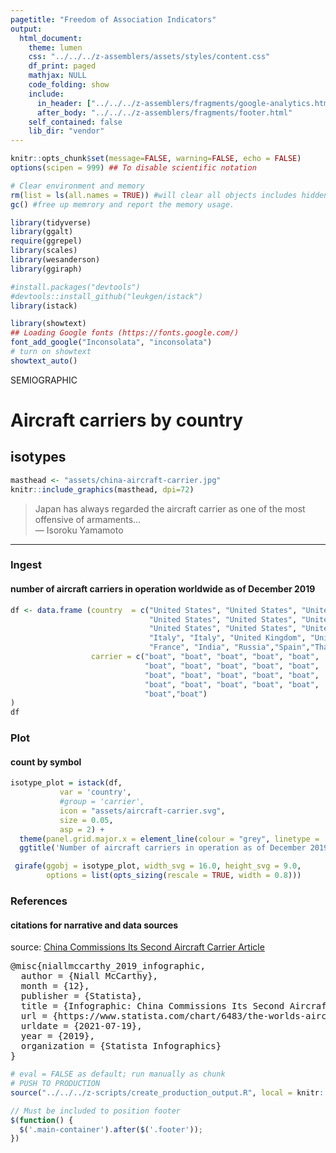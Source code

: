 ```yaml
---
pagetitle: "Freedom of Association Indicators"
output: 
  html_document:
    theme: lumen
    css: "../../../z-assemblers/assets/styles/content.css"
    df_print: paged
    mathjax: NULL
    code_folding: show
    include:
      in_header: ["../../../z-assemblers/fragments/google-analytics.html", "../../../z-assemblers/fragments/header.html"]
      after_body: "../../../z-assemblers/fragments/footer.html"
    self_contained: false
    lib_dir: "vendor"
---
```



```r

knitr::opts_chunk$set(message=FALSE, warning=FALSE, echo = FALSE)
options(scipen = 999) ## To disable scientific notation

# Clear environment and memory
rm(list = ls(all.names = TRUE)) #will clear all objects includes hidden objects.
gc() #free up memrory and report the memory usage.

library(tidyverse)
library(ggalt)
require(ggrepel)
library(scales)
library(wesanderson)
library(ggiraph)

#install.packages("devtools")
#devtools::install_github("leukgen/istack")
library(istack)

library(showtext)
## Loading Google fonts (https://fonts.google.com/)
font_add_google("Inconsolata", "inconsolata")
# turn on showtext
showtext_auto()

```

<div class="activity">
SEMIOGRAPHIC  
</div>

# Aircraft carriers by country
## isotypes

```r

masthead <- "assets/china-aircraft-carrier.jpg"
knitr::include_graphics(masthead, dpi=72)

```


> Japan has always regarded the aircraft carrier as one of the most offensive of armaments...\
--- Isoroku Yamamoto\

***


### Ingest
#### number of aircraft carriers in operation worldwide as of December 2019


```r

df <- data.frame (country  = c("United States", "United States", "United States", "United States",
                               "United States", "United States", "United States", "United States",
                               "United States", "United States", "United States", "China", "China",
                               "Italy", "Italy", "United Kingdom", "United Kingdom",
                               "France", "India", "Russia","Spain","Thailand"),
                  carrier = c("boat", "boat", "boat", "boat", "boat",
                              "boat", "boat", "boat", "boat", "boat",
                              "boat", "boat", "boat", "boat", "boat",
                              "boat", "boat", "boat", "boat", "boat",
                              "boat","boat")
)
df

```


### Plot
#### count by symbol


```r

isotype_plot = istack(df, 
           var = 'country', 
           #group = 'carrier', 
           icon = "assets/aircraft-carrier.svg",
           size = 0.05,
           asp = 2) + 
  theme(panel.grid.major.x = element_line(colour = "grey", linetype = 'dashed')) +
  ggtitle('Number of aircraft carriers in operation as of December 2019')

 girafe(ggobj = isotype_plot, width_svg = 16.0, height_svg = 9.0,
        options = list(opts_sizing(rescale = TRUE, width = 0.8)))

```


### References
#### citations for narrative and data sources

source: <a href="https://www.statista.com/chart/6483/the-worlds-aircraft-carrier-fleets/" target="_blank">China Commissions Its Second Aircraft Carrier Article</a>

<pre>
@misc{niallmccarthy_2019_infographic,
  author = {Niall McCarthy},
  month = {12},
  publisher = {Statista},
  title = {Infographic: China Commissions Its Second Aircraft Carrier},
  url = {https://www.statista.com/chart/6483/the-worlds-aircraft-carrier-fleets/},
  urldate = {2021-07-19},
  year = {2019},
  organization = {Statista Infographics}
}
</pre>

```r

# eval = FALSE as default; run manually as chunk
# PUSH TO PRODUCTION
source("../../../z-scripts/create_production_output.R", local = knitr::knit_global())

```


```js

// Must be included to position footer
$(function() {
  $('.main-container').after($('.footer'));
})

```

